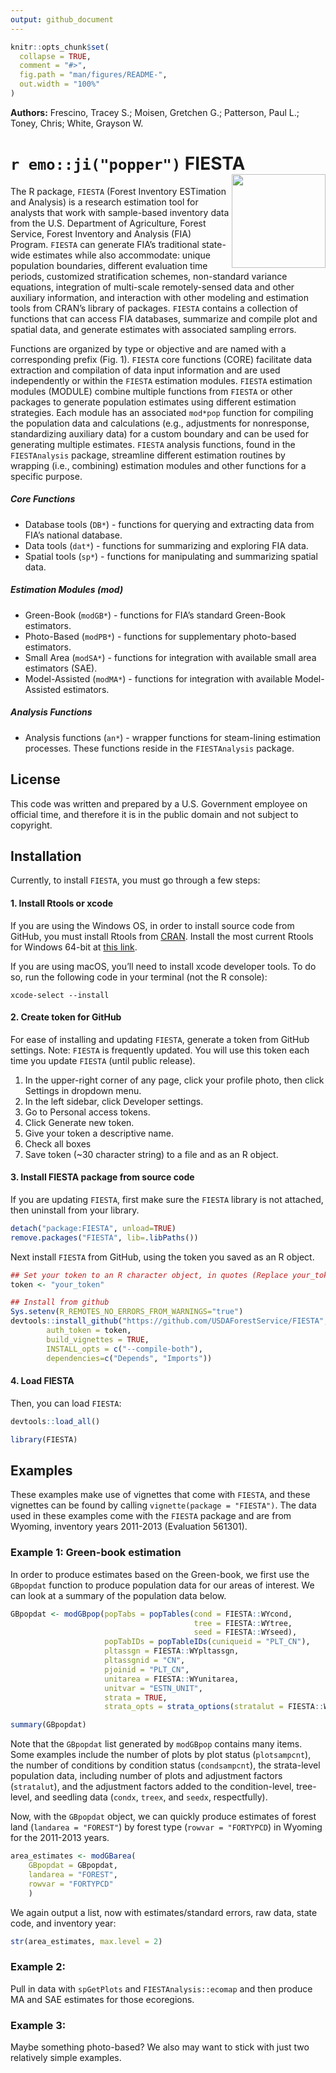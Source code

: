 ```yaml
---
output: github_document
---
```


```r
knitr::opts_chunk$set(
  collapse = TRUE,
  comment = "#>",
  fig.path = "man/figures/README-",
  out.width = "100%"
)
```

<!-- [![GitHub Super-Linter](https://github.com/USDAForestService/FIESTA/workflows/Lint%20Code%20Base/badge.svg)](https://github.com/marketplace/actions/super-linter) -->

<b>Authors:</b> Frescino, Tracey S.; Moisen, Gretchen G.; Patterson, Paul L.; Toney, Chris; White, Grayson W.

# `r emo::ji("popper")` FIESTA <img src="https://github.com/USDAForestService/FIESTA/blob/master/figs/fiesta_grey.png?raw=true" align="right" width=150 />

The R package, `FIESTA` (Forest Inventory ESTimation and Analysis) is a research estimation tool for analysts that work with sample-based inventory data from the U.S. Department of Agriculture, Forest Service, Forest Inventory and Analysis (FIA) Program. `FIESTA` can generate FIA's traditional state-wide estimates while also accommodate: unique population boundaries, different evaluation time periods, customized stratification schemes, non-standard variance equations, integration of multi-scale remotely-sensed data and other auxiliary information, and interaction with other modeling and estimation tools from CRAN's library of packages. `FIESTA` contains a collection of functions that can access FIA databases, summarize and compile plot and spatial data, and generate estimates with associated sampling errors. 

Functions are organized by type or objective and are named with a corresponding prefix (Fig. 1). `FIESTA` core functions (CORE) facilitate data extraction and compilation of data input information and are used independently or within the `FIESTA` estimation modules. `FIESTA` estimation modules (MODULE) combine multiple functions from `FIESTA` or other packages to generate population estimates using different estimation strategies. Each module has an associated `mod*pop` function for compiling the population data and calculations (e.g., adjustments for nonresponse, standardizing auxiliary data) for a custom boundary and can be used for generating multiple estimates. `FIESTA` analysis functions, found in the `FIESTAnalysis` package, streamline different estimation routines by wrapping (i.e., combining) estimation modules and other functions for a specific purpose. 

##### Core Functions

* Database tools (`DB*`) - functions for querying and extracting data from FIA's national database.
* Data tools (`dat*`) - functions for summarizing and exploring FIA data.
* Spatial tools (`sp*`) - functions for manipulating and summarizing spatial data.

##### Estimation Modules (mod)

* Green-Book (`modGB*`) - functions for FIA's standard Green-Book estimators.
* Photo-Based (`modPB*`) - functions for supplementary photo-based estimators.
* Small Area (`modSA*`) - functions for integration with available small area estimators (SAE).
* Model-Assisted (`modMA*`) - functions for integration with available Model-Assisted estimators.

##### Analysis Functions

* Analysis functions (`an*`) - wrapper functions for steam-lining estimation processes. These functions reside in the `FIESTAnalysis` package. 

## License

This code was written and prepared by a U.S. Government employee on official time, and therefore it is in the public domain and not subject to copyright. 


## Installation

Currently, to install `FIESTA`, you must go through a few steps: 

#### 1. Install Rtools or xcode

If you are using the Windows OS, in order to install source code from GitHub, you must install Rtools from [CRAN](https://cran.r-project.org/). Install the most current Rtools for Windows 64-bit at [this link](https://cran.r-project.org/bin/windows/Rtools/). 

If you are using macOS, you'll need to install xcode developer tools. To do so, run the following code in your terminal (not the R console):
```
xcode-select --install
```

#### 2. Create token for GitHub

For ease of installing and updating `FIESTA`, generate a token from GitHub settings.
Note: `FIESTA` is frequently updated. You will use this token each time you update 
`FIESTA` (until public release).

1. In the upper-right corner of any page, click your profile photo, then click Settings in dropdown menu.
2. In the left sidebar, click Developer settings.
3. Go to Personal access tokens.
4. Click Generate new token.
5. Give your token a descriptive name.
6. Check all boxes
7. Save token (~30 character string) to a file and as an R object.


<!-- #### 3. Install FIESTA suggested packages -->

<!-- - Checks to make sure all `FIESTA` dependent packages are installed -->
<!-- - Removes old version of `FIESTA` from current R library -->
<!-- - `pkginstalled <- installed.packages()` -->
<!-- - `if ("FIESTA" %in% row.names(pkginstalled)) remove.packages("FIESTA")` -->

<!-- Use the following function to check and install packages for `FIESTA`. -->
<!-- Note: copy/paste function into RStudio or RGui  -->
<!-- ```{r, eval = F} -->
<!-- chkpkg <- function(pkg) { -->
<!--   ## DESCRIPTION: Function to check if package exists -->
<!--   ## If package does not exist, it will install the package -->
<!--   if (!require(pkg, character.only = TRUE)) { -->
<!--     message("installing ", pkg, " package...") -->
<!--     install.packages(pkg, dependencies=TRUE) -->
<!--   } -->
<!--   if (!require(pkg, character.only = TRUE)) { -->
<!--     stop("load failure: ", pkg) -->
<!--   }  -->
<!-- } -->
<!-- ``` -->

<!-- `FIESTA` dependent and imported packages are installed when you install the source code  -->
<!-- from GitHub. -->

<!-- If you are not installing the source code and it is the first time using `FIESTA`,  -->
<!-- you must install the following packages: -->
<!-- ```{r, eval = F} -->
<!-- depend.pkgs <- c('data.table', 'sf', 'rgdal', 'Rcpp') -->
<!-- lapply(depend.pkgs, chkpkg) -->
<!-- ``` -->

<!-- You will need to install suggested packages even if installing the source code. -->
<!-- Installing suggested packages is optional, depending on how you are using `FIESTA`.  -->

<!-- NOTE: select closest CRAN mirror for download -->

<!-- ```{r, eval = F} -->
<!-- ## Load suggests packages -->
<!-- misc.pkgs <- c('devtools', 'units') -->
<!-- lapply(misc.pkgs, chkpkg) -->

<!-- ## For database extraction -->
<!-- db.pkgs <- c('DBI', 'odbc', 'sqldf', 'RSQLite') -->
<!-- lapply(db.pkgs, chkpkg) -->

<!-- ## For model-assisted estimation -->
<!-- ma.pkgs <- c('mase') -->
<!-- lapply(ma.pkgs, chkpkg) -->

<!-- ## For small-area estimation -->
<!-- sa.pkgs <- c('sae', 'JoSAE', 'nlme', 'hbsae') -->
<!-- lapply(sa.pkgs, chkpkg) -->

<!-- ## For xlsx output -->
<!-- xlsx.pkgs <- c('rJava', 'xlsx') -->
<!-- lapply(xlsx.pkgs, chkpkg) -->

<!-- ## For reports -->
<!-- report.pkgs <- c('knitr', 'rmarkdown', 'RColorBrewer') -->
<!-- lapply(report.pkgs, chkpkg) -->

<!-- ## For PB module reports -->
<!-- pbreport.pkgs <- c('pheatmap') -->
<!-- lapply(pbreport.pkgs, chkpkg) -->

<!-- ## For spatial manipulation -->
<!-- sp.pkgs <- c('rgeos', 'raster') -->
<!-- lapply(sp.pkgs, chkpkg) -->
<!-- ``` -->


#### 3. Install FIESTA package from source code

If you are updating `FIESTA`, first make sure the `FIESTA` library is not attached, 
then uninstall from your library.

```r
detach("package:FIESTA", unload=TRUE)
remove.packages("FIESTA", lib=.libPaths()) 
```

Next install `FIESTA` from GitHub, using the token you saved as an R object.

```r
## Set your token to an R character object, in quotes (Replace your_token with ~30 character string)
token <- "your_token"

## Install from github
Sys.setenv(R_REMOTES_NO_ERRORS_FROM_WARNINGS="true")
devtools::install_github("https://github.com/USDAForestService/FIESTA", 
		auth_token = token,
		build_vignettes = TRUE,
 		INSTALL_opts = c("--compile-both"),
		dependencies=c("Depends", "Imports"))
```

#### 4. Load FIESTA

Then, you can load `FIESTA`:

```r
devtools::load_all()
```

```r
library(FIESTA)
```



<!-- ## HELP and vignettes -->

<!-- To get help for the `FIESTA` package -->
<!-- ```{r, eval = F} -->
<!-- help(package="FIESTA") -->
<!-- ``` -->

<!-- To get tutorials from `FIESTA` package -->
<!-- ```{r, eval = F} -->
<!-- vignette(package="FIESTA") -->
<!-- ``` -->

<!-- Core functions -->
<!-- ```{r, eval = F} -->
<!-- vignette("FIESTA_tutorial_DB", package="FIESTA") -->
<!-- vignette("FIESTA_tutorial_dat", package="FIESTA") -->
<!-- vignette("FIESTA_tutorial_sp", package="FIESTA") -->
<!-- ``` -->

<!-- Modules -->
<!-- ```{r, eval = F} -->
<!-- vignette("FIESTA_tutorial_GB", package="FIESTA") -->
<!-- vignette("FIESTA_tutorial_GBcustom", package="FIESTA") -->
<!-- vignette("FIESTA_tutorial_PB", package="FIESTA") -->
<!-- vignette("FIESTA_tutorial_SA", package="FIESTA") -->
<!-- vignette("FIESTA_tutorial_MA", package="FIESTA") -->
<!-- ``` -->

## Examples 

These examples make use of vignettes that come with `FIESTA`, and these vignettes can be found by calling `vignette(package = "FIESTA")`. The data used in these examples come with the `FIESTA` package and are from Wyoming, inventory years 2011-2013 (Evaluation 561301).

### Example 1: Green-book estimation

In order to produce estimates based on the Green-book, we first use the `GBpopdat` function to produce population data for our areas of interest. We can look at a summary of the population data below. 

```r
GBpopdat <- modGBpop(popTabs = popTables(cond = FIESTA::WYcond,
                                         tree = FIESTA::WYtree,
                                         seed = FIESTA::WYseed),
                     popTabIDs = popTableIDs(cuniqueid = "PLT_CN"),
                     pltassgn = FIESTA::WYpltassgn,
                     pltassgnid = "CN",
                     pjoinid = "PLT_CN",
                     unitarea = FIESTA::WYunitarea,
                     unitvar = "ESTN_UNIT",
                     strata = TRUE,
                     strata_opts = strata_options(stratalut = FIESTA::WYstratalut))

summary(GBpopdat)
```

Note that the `GBpopdat` list generated by `modGBpop` contains many items. Some examples include the number of plots by plot status (`plotsampcnt`), the number of conditions by condition status (`condsampcnt`), the strata-level population data, including number of plots and adjustment factors (`stratalut`), and the adjustment factors added to the condition-level, tree-level, and seedling data (`condx`, `treex`, and `seedx`, respectfully).

Now, with the `GBpopdat` object, we can quickly produce estimates of forest land (`landarea = "FOREST"`) by forest type (`rowvar = "FORTYPCD`) in Wyoming for the 2011-2013 years.

```r
area_estimates <- modGBarea(
    GBpopdat = GBpopdat,
    landarea = "FOREST",
    rowvar = "FORTYPCD"
    )
```

We again output a list, now with estimates/standard errors, raw data, state code, and inventory year:

```r
str(area_estimates, max.level = 2)
```

### Example 2: 

Pull in data with `spGetPlots` and `FIESTAnalysis::ecomap` and then produce MA and SAE estimates for those ecoregions.

### Example 3: 

Maybe something photo-based? We also may want to stick with just two relatively simple examples. 



